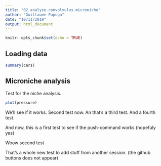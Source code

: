 ```yaml
---
title: "02.analyse.convolvulus.microniche"
author: "Guillaume Papuga"
date: "10/11/2019"
output: html_document
---
```


```r
knitr::opts_chunk$set(echo = TRUE)
```

## Loading data


```r
summary(cars)
```

## Microniche analysis

Test for the niche analysis.

```r
plot(pressure)
```

We'll see if it works. 
Second test now.
An that's a third test. 
And a fourth test. 


And now, this is a first test to see if the push-command works (hopefuly yes)


Woow second test

That's a whole new test to add stuff from another session. (the github buttons does not appear)